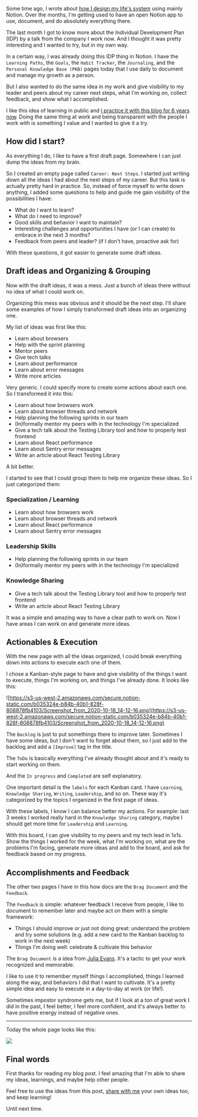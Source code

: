 <SmoothRender>

Some time ago, I wrote about [how I design my life's system](/designing-my-lifes-system) using mainly Notion. Over the months, I'm getting used to have an open Notion app to use, document, and do absolutely everything there.

The last month I got to know more about the Individual Development Plan (IDP) by a talk from the company I work now. And I thought it was pretty interesting and I wanted to try, but in my own way.

In a certain way, I was already doing this IDP thing in Notion. I have the `Learning Paths`, the `Goals`, the `Habit Tracker`, the `Journaling`, and the `Personal Knowledge Base (PKB)` pages today that I use daily to document and manage my growth as a person.

But I also wanted to do the same idea in my work and give visibility to my leader and peers about my career next steps, what I'm working on, collect feedback, and show what I accomplished.

I like this idea of learning in public and [I practice it with this blog for 6 years now](). Doing the same thing at work and being transparent with the people I work with is something I value and I wanted to give it a try.

## How did I start?

As everything I do, I like to have a first draft page. Somewhere I can just dump the ideas from my brain.

So I created an empty page called `Career: Next Steps`. I started just writing down all the ideas I had about the next steps of my career. But this task is actually pretty hard in practice. So, instead of force myself to write down anything, I added some questions to help and guide me gain visibility of the possibilities I have:

- What do I want to learn?
- What do I need to improve?
- Good skills and behavior I want to maintain?
- Interesting challenges and opportunities I have (or I can create) to embrace in the next 3 months?
- Feedback from peers and leader? (if I don't have, proactive ask for)

With these questions, it got easier to generate some draft ideas.

## Draft ideas and Organizing & Grouping

Now with the draft ideas, it was a mess. Just a bunch of ideas there without no idea of what I could work on.

Organizing this mess was obvious and it should be the next step. I'll share some examples of how I simply transformed draft ideas into an organizing one.

My list of ideas was first like this:

- Learn about browsers
- Help with the sprint planning
- Mentor peers
- Give tech talks
- Learn about performance
- Learn about error messages
- Write more articles

Very generic. I could specify more to create some actions about each one. So I transformed it into this:

- Learn about how browsers work
- Learn about browser threads and network
- Help planning the following sprints in our team
- (In)formally mentor my peers with in the technology I'm specialized
- Give a tech talk about the Testing Library tool and how to properly test frontend
- Learn about React performance
- Learn about Sentry error messages
- Write an article about React Testing Library

A bit better.

I started to see that I could group them to help me organize these ideas. So I just categorized them:

### Specialization / Learning

- Learn about how browsers work
- Learn about browser threads and network
- Learn about React performance
- Learn about Sentry error messages

### Leadership Skills

- Help planning the following sprints in our team
- (In)formally mentor my peers with in the technology I'm specialized

### Knowledge Sharing

- Give a tech talk about the Testing Library tool and how to properly test frontend
- Write an article about React Testing Library

It was a simple and amazing way to have a clear path to work on. Now I have areas I can work on and generate more ideas.

## Actionables & Execution

With the new page with all the ideas organized, I could break everything down into actions to execute each one of them.

I chose a Kanban-style page to have and give visibility of the things I want to execute, things I'm working on, and things I've already done. It looks like this:

![https://s3-us-west-2.amazonaws.com/secure.notion-static.com/b035324e-b84b-40b1-828f-808878fb4103/Screenshot_from_2020-10-18_14-12-16.png](https://s3-us-west-2.amazonaws.com/secure.notion-static.com/b035324e-b84b-40b1-828f-808878fb4103/Screenshot_from_2020-10-18_14-12-16.png)

The `Backlog` is just to put somethings there to improve later. Sometimes I have some ideas, but I don't want to forget about them, so I just add to the backlog and add a `[Improve]` tag in the title.

The `ToDo` is basically everything I've already thought about and it's ready to start working on them.

And the `In progress` and `Completed` are self explanatory.

One important detail is the `labels` for each Kanban card. I have `Learning`, `Knowledge Sharing`, `Writing`, `Leadership`, and so on. These way it's categorized by the topics I organized in the first page of ideas.

With these labels, I know I can balance better my actions. For example: last 3 weeks I worked really hard in the `Knowledge Sharing` category, maybe I should get more time for `Leadership` and `Learning`.

With this board, I can give visibility to my peers and my tech lead in 1x1s. Show the things I worked for the week, what I'm working on, what are the problems I'm facing, generate more ideas and add to the board, and ask for feedback based on my progress.

## Accomplishments and Feedback

The other two pages I have in this how docs are the `Brag Document` and the `Feedback`.

The `Feedback` is simple: whatever feedback I receive from people, I like to document to remember later and maybe act on them with a simple framework:

- Things I should improve or just not doing great: understand the problem and try some solutions (e.g. add a new card to the Kanban backlog to work in the next week)
- Things I'm doing well: celebrate & cultivate this behavior

The `Brag Document` is a idea from [Julia Evans](https://jvns.ca/blog/brag-documents/). It's a tactic to get your work recognized and memorable.

I like to use it to remember myself things I accomplished, things I learned along the way, and behaviors I did that I want to cultivate. It's a pretty simple idea and easy to execute in a day-to-day at work (or life!).

Sometimes impostor syndrome gets me, but if I look at a ton of great work I did in the past, I feel better, I feel more confident, and it's always better to have positive energy instead of negative ones.

---

Today the whole page looks like this:

<img src="/building-an-individual-development-plan-with-notion/example.png" />

## Final words

First thanks for reading my blog post. I feel amazing that I'm able to share my ideas, learnings, and maybe help other people.

Feel free to use the ideas from this post, [share with me](https://twitter.com/wordsofteekay) your own ideas too, and keep learning!

Until next time.

</SmoothRender>
